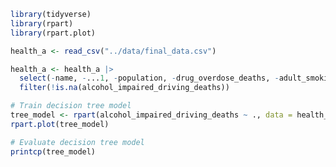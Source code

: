 ```r
library(tidyverse)
library(rpart)
library(rpart.plot)

```


```r
health_a <- read_csv("../data/final_data.csv")

health_a <- health_a |> 
  select(-name, -...1, -population, -drug_overdose_deaths, -adult_smoking) |> 
  filter(!is.na(alcohol_impaired_driving_deaths))
```


```r
# Train decision tree model
tree_model <- rpart(alcohol_impaired_driving_deaths ~ ., data = health_a, method = "anova")
rpart.plot(tree_model)

# Evaluate decision tree model
printcp(tree_model)
```

